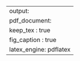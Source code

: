 ---
output: 
  pdf_document:
    keep_tex    : true
    fig_caption : true
    latex_engine: pdflatex
---